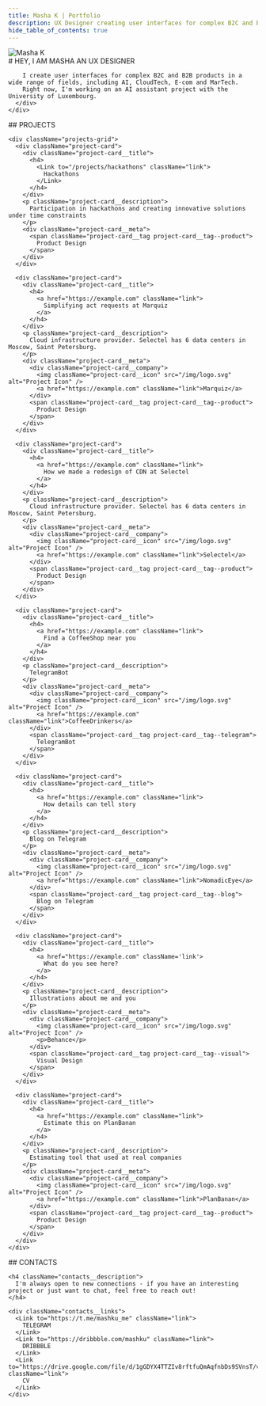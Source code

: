 ```yaml
---
title: Masha K | Portfolio
description: UX Designer creating user interfaces for complex B2C and B2B products in AI, CloudTech, E-com and MarTech
hide_table_of_contents: true
---
```



<div className="container">
  <section className="section">
    <div className="bio">
      <img
        className="bio__avatar"
        src="/img/black-white.gif"
        alt="Masha K"
      />
      <div className="bio__content">
        # HEY, I AM MASHA AN UX DESIGNER

        I create user interfaces for complex B2C and B2B products in a wide range of fields, including AI, CloudTech, E-com and MarTech.
        Right now, I'm working on an AI assistant project with the University of Luxembourg.
      </div>
    </div>
  </section>

  <section className="section">
    ## PROJECTS

    <div className="projects-grid">
      <div className="project-card">
        <div className="project-card__title">
          <h4>
            <Link to="/projects/hackathons" className="link">
              Hackathons
            </Link>
          </h4>
        </div>
        <p className="project-card__description">
          Participation in hackathons and creating innovative solutions under time constraints
        </p>
        <div className="project-card__meta">
          <span className="project-card__tag project-card__tag--product">
            Product Design
          </span>
        </div>
      </div>

      <div className="project-card">
        <div className="project-card__title">
          <h4>
            <a href="https://example.com" className="link">
              Simplifying act requests at Marquiz
            </a>
          </h4>
        </div>
        <p className="project-card__description">
          Cloud infrastructure provider. Selectel has 6 data centers in Moscow, Saint Petersburg.
        </p>
        <div className="project-card__meta">
          <div className="project-card__company">
            <img className="project-card__icon" src="/img/logo.svg" alt="Project Icon" />
            <a href="https://example.com" className="link">Marquiz</a>
          </div>
          <span className="project-card__tag project-card__tag--product">
            Product Design
          </span>
        </div>
      </div>

      <div className="project-card">
        <div className="project-card__title">
          <h4>
            <a href="https://example.com" className="link">
              How we made a redesign of CDN at Selectel
            </a>
          </h4>
        </div>
        <p className="project-card__description">
          Cloud infrastructure provider. Selectel has 6 data centers in Moscow, Saint Petersburg.
        </p>
        <div className="project-card__meta">
          <div className="project-card__company">
            <img className="project-card__icon" src="/img/logo.svg" alt="Project Icon" />
            <a href="https://example.com" className="link">Selectel</a>
          </div>
          <span className="project-card__tag project-card__tag--product">
            Product Design
          </span>
        </div>
      </div>

      <div className="project-card">
        <div className="project-card__title">
          <h4>
            <a href="https://example.com" className="link">
              Find a CoffeeShop near you
            </a>
          </h4>
        </div>
        <p className="project-card__description">
          TelegramBot
        </p>
        <div className="project-card__meta">
          <div className="project-card__company">
            <img className="project-card__icon" src="/img/logo.svg" alt="Project Icon" />
            <a href="https://example.com" className="link">CoffeeDrinkers</a>
          </div>
          <span className="project-card__tag project-card__tag--telegram">
            TelegramBot
          </span>
        </div>
      </div>

      <div className="project-card">
        <div className="project-card__title">
          <h4>
            <a href="https://example.com" className="link">
              How details can tell story
            </a>
          </h4>
        </div>
        <p className="project-card__description">
          Blog on Telegram
        </p>
        <div className="project-card__meta">
          <div className="project-card__company">
            <img className="project-card__icon" src="/img/logo.svg" alt="Project Icon" />
            <a href="https://example.com" className="link">NomadicEye</a>
          </div>
          <span className="project-card__tag project-card__tag--blog">
            Blog on Telegram
          </span>
        </div>
      </div>

      <div className="project-card">
        <div className="project-card__title">
          <h4>
            <a href="https://example.com" className='link'>
              What do you see here?
            </a>
          </h4>
        </div>
        <p className="project-card__description">
          Illustrations about me and you
        </p>
        <div className="project-card__meta">
          <div className="project-card__company">
            <img className="project-card__icon" src="/img/logo.svg" alt="Project Icon" />
            <p>Behance</p>
          </div>
          <span className="project-card__tag project-card__tag--visual">
            Visual Design
          </span>
        </div>
      </div>

      <div className="project-card">
        <div className="project-card__title">
          <h4>
            <a href="https://example.com" className="link">
              Estimate this on PlanBanan
            </a>
          </h4>
        </div>
        <p className="project-card__description">
          Estimating tool that used at real companies
        </p>
        <div className="project-card__meta">
          <div className="project-card__company">
            <img className="project-card__icon" src="/img/logo.svg" alt="Project Icon" />
            <a href="https://example.com" className="link">PlanBanan</a>
          </div>
          <span className="project-card__tag project-card__tag--product">
            Product Design
          </span>
        </div>
      </div>
    </div>
  </section>

  <section className="section contacts">
    ## CONTACTS

    <h4 className="contacts__description">
      I'm always open to new connections - if you have an interesting project or just want to chat, feel free to reach out!
    </h4>

    <div className="contacts__links">
      <Link to="https://t.me/mashku_me" className="link">
        TELEGRAM
      </Link>
      <Link to="https://dribbble.com/mashku" className="link">
        DRIBBBLE
      </Link>
      <Link to="https://drive.google.com/file/d/1gGDYX4TTZIv8rftfuQmAqfnbDs9SVnsT/view" className="link">
        CV
      </Link>
    </div>
  </section>
</div>